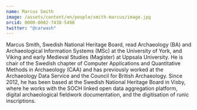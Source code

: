 ```yaml
---
name: Marcus Smith
image: /assets/content/en/people/smith-marcus/image.jpg
orcid: 0000-0002-7438-5498
twitter: "@carwash"
---
```

Marcus Smith, Swedish National Heritage Board, read Archaeology (BA) and Archaeological Information Systems (MSc) at the University of York, and Viking and early Medieval Studies (Magister) at Uppsala University. He is chair of the Swedish chapter of Computer Applications and Quantitative Methods in Archaeology (CAA) and has previously worked at the Archaeology Data Service and the Council for British Archaeology. Since 2012, he has been based at the Swedish National Heritage Board in Visby, where he works with the SOCH linked open data aggregation platform, digital archaeological fieldwork documentation, and the digitisation of runic inscriptions.
